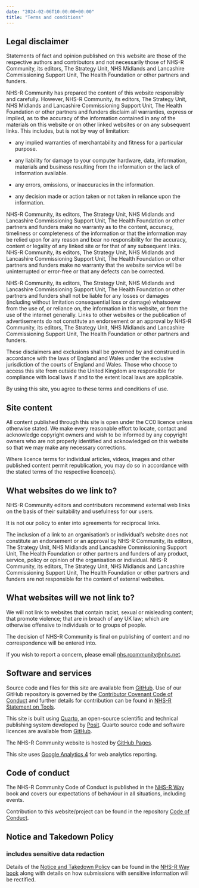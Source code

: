 ```yaml
---
date: "2024-02-06T10:00:00+00:00"
title: "Terms and conditions"
---
```


## Legal disclaimer

Statements of fact and opinion published on this website are those of the respective authors and contributors and not necessarily those of NHS-R Community, its editors, The Strategy Unit, NHS Midlands and Lancashire Commissioning Support Unit, The Health Foundation or other partners and funders. 

NHS-R Community has prepared the content of this website responsibly and carefully. However, NHS-R Community, its editors, The Strategy Unit, NHS Midlands and Lancashire Commissioning Support Unit, The Health Foundation or other partners and funders disclaim all warranties, express or implied, as to the accuracy of the information contained in any of the materials on this website or on other linked websites or on any subsequent links. 
This includes, but is not by way of limitation: 

- any implied warranties of merchantability and fitness for a particular purpose. 

- any liability for damage to your computer hardware, data, information, materials and business resulting from the information or the lack of information available. 

- any errors, omissions, or inaccuracies in the information. 

- any decision made or action taken or not taken in reliance upon the information. 

NHS-R Community, its editors, The Strategy Unit, NHS Midlands and Lancashire Commissioning Support Unit, The Health Foundation or other partners and funders make no warranty as to the content, accuracy, timeliness or completeness of the information or that the information may be relied upon for any reason and bear no responsibility for the accuracy, content or legality of any linked site or for that of any subsequent links. 
NHS-R Community, its editors, The Strategy Unit, NHS Midlands and Lancashire Commissioning Support Unit, The Health Foundation or other partners and funders make no warranty that the website service will be uninterrupted or error-free or that any defects can be corrected. 

NHS-R Community, its editors, The Strategy Unit, NHS Midlands and Lancashire Commissioning Support Unit, The Health Foundation or other partners and funders shall not be liable for any losses or damages (including without limitation consequential loss or damage) whatsoever from the use of, or reliance on, the information in this website, or from the use of the internet generally. 
Links to other websites or the publication of advertisements do not constitute an endorsement or an approval by NHS-R Community, its editors, The Strategy Unit, NHS Midlands and Lancashire Commissioning Support Unit, The Health Foundation or other partners and funders. 

These disclaimers and exclusions shall be governed by and construed in accordance with the laws of England and Wales under the exclusive jurisdiction of the courts of England and Wales. 
Those who choose to access this site from outside the United Kingdom are responsible for compliance with local laws if and to the extent local laws are applicable. 

By using this site, you agree to these terms and conditions of use.   

## Site content

All content published through this site is open under the CC0 licence unless otherwise stated.
We make every reasonable effort to locate, contact and acknowledge copyright owners and wish to be informed by any copyright owners who are not properly identified and acknowledged on this website so that we may make any necessary corrections.

Where licence terms for individual articles, videos, images and other published content permit republication, you may do so in accordance with the stated terms of the respective licence(s).

## What websites do we link to? 

NHS-R Community editors and contributors recommend external web links on the basis of their suitability and usefulness for our users. 

It is not our policy to enter into agreements for reciprocal links. 

The inclusion of a link to an organisation's or individual's website does not constitute an endorsement or an approval by NHS-R Community, its editors, The Strategy Unit, NHS Midlands and Lancashire Commissioning Support Unit, The Health Foundation or other partners and funders of any product, service, policy or opinion of the organisation or individual. 
NHS-R Community, its editors, The Strategy Unit, NHS Midlands and Lancashire Commissioning Support Unit, The Health Foundation or other partners and funders are not responsible for the content of external websites. 

## What websites will we not link to? 

We will not link to websites that contain racist, sexual or misleading content; that promote violence; that are in breach of any UK law; which are otherwise offensive to individuals or to groups of people. 

The decision of NHS-R Community is final on publishing of content and no correspondence will be entered into. 

If you wish to report a concern, please email [nhs.rcommunity@nhs.net](nhs.rcommunity@nhs.net).

## Software and services

Source code and files for this site are available from [GitHub](https://github.com/nhs-r-community/nhs-r-community). 
Use of our GitHub repository is governed by the [Contributor Covenant Code of Conduct](#contributor-covenant-code-of-conduct) and further details for contribution can be found in [NHS-R Statement on Tools](https://tools.nhsrcommunity.com/contribution.html). 

This site is built using [Quarto](https://quarto.org/), an open-source scientific and technical publishing system developed by [Posit](https://posit.co/). 
Quarto source code and software licences are available from [GitHub](https://github.com/quarto-dev).

The NHS-R Community website is hosted by [GitHub Pages](https://pages.github.com/). 

This site uses [Google Analytics 4](https://support.google.com/analytics/answer/10089681?hl=en) for web analytics reporting.

## Code of conduct

The NHS-R Community Code of Conduct is published in the [NHS-R Way](https://nhsrway.nhsrcommunity.com/code-of-conduct.html) book and covers our expectations of behaviour in all situations, including events.

Contribution to this website/project can be found in the repository [Code of Conduct](./CODE_OF_CONDUCT.md).

## Notice and Takedown Policy
### includes sensitive data redaction

Details of the [Notice and Takedown Policy](https://nhsrway.nhsrcommunity.com/code-of-conduct.html#notice-and-takedown-policy) can be found in the [NHS-R Way book](https://nhsrway.nhsrcommunity.com/) along with details on how submissions with sensitive information will be rectified.
